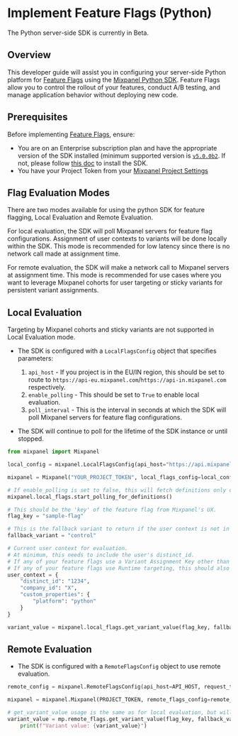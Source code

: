 
# Implement Feature Flags (Python)

<Callout type="info">
    The Python server-side SDK is currently in Beta.
</Callout>

## Overview

This developer guide will assist you in configuring your server-side Python platform for [Feature Flags](/docs/featureflags) using the [Mixpanel Python SDK](/docs/tracking-methods/sdks/python). Feature Flags allow you to control the rollout of your features, conduct A/B testing, and manage application behavior without deploying new code.

## Prerequisites

Before implementing [Feature Flags](/docs/featureflags), ensure:

- You are on an Enterprise subscription plan  and have the appropriate version of the SDK installed (minimum supported version is [`v5.0.0b2`](https://github.com/mixpanel/mixpanel-python). If not, please follow [this doc](/docs/quickstart/install-mixpanel) to install the SDK.
- You have your Project Token from your [Mixpanel Project Settings](/docs/orgs-and-projects/managing-projects#find-your-project-tokens)

## Flag Evaluation Modes

There are two modes available for using the python SDK for feature flagging, Local Evaluation and Remote Evaluation.

For local evaluation, the SDK will poll Mixpanel servers for feature flag configurations. Assignment of user contexts to variants will be done locally within the SDK. This mode is recommended for low latency since there is no network call made at assignment time.

For remote evaluation, the SDK will make a network call to Mixpanel servers at assignment time. This mode is recommended for use cases where you want to leverage Mixpanel cohorts for user targeting or sticky variants for persistent variant assignments.

## Local Evaluation

<Callout type="warning">
Targeting by Mixpanel cohorts and sticky variants are not supported in Local Evaluation mode.
</Callout>

- The SDK is configured with a `LocalFlagsConfig` object that specifies parameters:
    1) `api_host` - If you project is in the EU/IN region, this should be set to route to `https://api-eu.mixpanel.com`/`https://api-in.mixpanel.com` respectively.
    2) `enable_polling` - This should be set to `True` to enable local evaluation. 
    3) `poll_interval` - This is the interval in seconds at which the SDK will poll Mixpanel servers for feature flag configurations.

- The SDK will continue to poll for the lifetime of the SDK instance or until stopped.

```python
from mixpanel import Mixpanel

local_config = mixpanel.LocalFlagsConfig(api_host="https://api.mixpanel.com", enable_polling=True, poll_interval=60)

mixpanel = Mixpanel("YOUR_PROJECT_TOKEN", local_flags_config=local_config)

# If enable_polling is set to false, this will fetch definitions only once for the lifetime of the SDK.
mixpanel.local_flags.start_polling_for_definitions()

# This should be the 'key' of the feature flag from Mixpanel's UX.
flag_key = "sample-flag"

# This is the fallback variant to return if the user context is not in a rollout group for the flag.
fallback_variant = "control"

# Current user context for evaluation.
# At minimum, this needs to include the user's distinct_id.
# If any of your feature flags use a Variant Assignment Key other than 'distinct_id', this should also include those keys for evaluation. For example, 'company_id' below
# If any of your feature flags use Runtime targeting, this should also include 'custom_properties' for evaluation
user_context = {
    "distinct_id": "1234",
    "company_id": "X",
    "custom_properties": {
        "platform": "python"
    }
}

variant_value = mixpanel.local_flags.get_variant_value(flag_key, fallback_variant, user_context)
```

## Remote Evaluation

- The SDK is configured with a `RemoteFlagsConfig` object to use remote evaluation.

```python
remote_config = mixpanel.RemoteFlagsConfig(api_host=API_HOST, request_timeout_in_seconds=5)

mixpanel = mixpanel.Mixpanel(PROJECT_TOKEN, remote_flags_config=remote_config) as mp:

# get_variant_value usage is the same as for local evaluation, but will make a network call to Mixpanel servers at assignment time.
variant_value = mp.remote_flags.get_variant_value(flag_key, fallback_variant, user_context)
    print(f"Variant value: {variant_value}")

```








